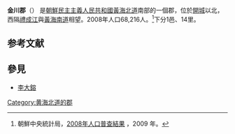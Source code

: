 {{Infobox   Korean settlement
| context = north
| img=DPRK2006_Hwangbuk-Kumchon.PNG
| hangul =금천군
| hanja ={{linktext|金|川|郡}}
| rr=Geumcheon-gun
| mr=Kŭmch'ŏn-gun
|  pop =  68,216
| popyear = 2008
|  divs = 1  邑、14里
}}
'''金川郡'''（{{kor|諺=금천군|漢=金川郡|羅=Kŭmchŏn gun|f=y}}） 是[[朝鮮民主主義人民共和國|朝鮮民主主義人民共和國]][[黃海北道|黃海北道]]南部的一個郡，位於[[開城|開城]]以北，西隔[[禮成江|禮成江]]與[[黃海南道|黃海南道]]相望。2008年人口68,216人。<ref>朝鮮中央統計局，[http://unstats.un.org/unsd/demographic/sources/census/2010_PHC/North_Korea/Final%20national%20census%20report.pdf 2008年人口普查結果] {{Wayback|url=http://unstats.un.org/unsd/demographic/sources/census/2010_PHC/North_Korea/Final%20national%20census%20report.pdf |date=20100331091148 }}，2009  年。</ref>下分1邑、14里。

==参考文献==
<div class="references-small">
<references></references>
</div>

==參見==
*[[李大鎔|李大鎔]]

{{黃海北道行政區劃}}

{{DEFAULTSORT:Kumchon-gun}}
[[Category:黄海北道的郡|Category:黄海北道的郡]]